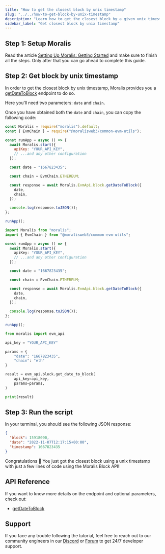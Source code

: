 ```yaml
---
title: "How to get the closest block by unix timestamp"
slug: "../../how-to-get-block-by-unix-timestamp"
description: "Learn how to get the closest block by a given unix timestamp using Moralis Block API."
sidebar_label: "Get closest block by unix timestamp"
---
```


## Step 1: Setup Moralis

Read the article [Setting Up Moralis: Getting Started](/web3-data-api/evm/get-your-api-key) and make sure to finish all the steps. Only after that you can go ahead to complete this guide.

## Step 2: Get block by unix timestamp

In order to get the closest block by unix timestamp, Moralis provides you a [getDateToBlock](/web3-data-api/evm/reference/get-date-to-block) endpoint to do so.

Here you'll need two parameters: `date` and `chain`.

Once you have obtained both the `date` and `chain`, you can copy the following code:


<Tabs groupId="programming-language">
  <TabItem value="javascript" label="index.js (JavaScript)" default>

```javascript index.js
const Moralis = require("moralis").default;
const { EvmChain } = require("@moralisweb3/common-evm-utils");

const runApp = async () => {
  await Moralis.start({
    apiKey: "YOUR_API_KEY",
    // ...and any other configuration
  });

  const date = "1667823435";

  const chain = EvmChain.ETHEREUM;

  const response = await Moralis.EvmApi.block.getDateToBlock({
    date,
    chain,
  });

  console.log(response.toJSON());
};

runApp();
```

</TabItem>
<TabItem value="typescript" label="index.ts (TypeScript)">

```typescript index.ts
import Moralis from "moralis";
import { EvmChain } from "@moralisweb3/common-evm-utils";

const runApp = async () => {
  await Moralis.start({
    apiKey: "YOUR_API_KEY",
    // ...and any other configuration
  });

  const date = "1667823435";

  const chain = EvmChain.ETHEREUM;

  const response = await Moralis.EvmApi.block.getDateToBlock({
    date,
    chain,
  });

  console.log(response.toJSON());
};

runApp();
```

</TabItem>
<TabItem value="python" label="index.py (Python)">

```python index.py
from moralis import evm_api

api_key = "YOUR_API_KEY"

params = {
    "date": "1667823435",
    "chain": "eth"
}

result = evm_api.block.get_date_to_block(
    api_key=api_key,
    params=params,
)

print(result)
```

</TabItem>
</Tabs>

## Step 3: Run the script


<RunTheScript />

In your terminal, you should see the following JSON response:

```json
{
  "block": 15918090,
  "date": "2022-11-07T12:17:15+00:00",
  "timestamp": 1667823435
}
```

Congratulations 🥳 You just got the closest block using a unix timestamp with just a few lines of code using the Moralis Block API!

## API Reference

If you want to know more details on the endpoint and optional parameters, check out:

<ul>
  <li><a href="/web3-data-api/evm/reference/get-date-to-block">getDateToBlock</a></li>
</ul>

## Support

If you face any trouble following the tutorial, feel free to reach out to our community engineers in our [Discord](https://moralis.io/discord) or [Forum](https://forum.moralis.io) to get 24/7 developer support.
